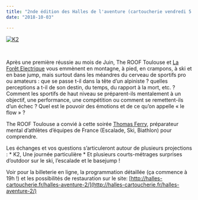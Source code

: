 ```yaml
---
title: "2nde édition des Halles de l'aventure (cartoucherie vendredi 5 octobre 19h)"
date: "2018-10-03"

---
```


[![K2](/uploads/K2.jpg)](http://fontaines-garonne.fr/wp-content/uploads/2018/10/K2.jpg)

 

Après une première réussie au mois de Juin, The ROOF Toulouse et [La Forêt Electrique](http://halles-cartoucherie.fr/home-resp/espace-ephemere/) vous emmènent en montagne, à pied, en crampons, à ski et en base jump, mais surtout dans les méandres du cerveau de sportifs pro ou amateurs : que se passe t-il dans la tête d’un alpiniste ? quelles perceptions a t-il de son destin, du temps, du rapport à la mort, etc. ? Comment les sportifs de haut niveau se préparent-ils mentalement à un objectif, une performance, une compétition ou comment se remettent-ils d’un échec ? Quel est le pouvoir des émotions et de ce qu’on appelle « le flow » ?

The ROOF Toulouse a convié à cette soirée [Thomas Ferry](http://prepa-performance.com/), préparateur mental d’athlètes d’équipes de France (Escalade, Ski, Biathlon) pour comprendre.

Les échanges et vos questions s’articuleront autour de plusieurs projections : \* K2, Une journée particulière \* Et plusieurs courts-métrages surprises d’outdoor sur le ski, l’escalade et le basejump !

Voir pour la billeterie en ligne, la programmation détaillée (ça commence à 19h !) et les possibilités de restauration sur le site: [http://halles-cartoucherie.fr/halles-aventure-2/](http://halles-cartoucherie.fr/halles-aventure-2/)
